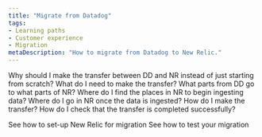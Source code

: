 ```yaml
---
title: "Migrate from Datadog"
tags:
- Learning paths
- Customer experience
- Migration
metaDescription: "How to migrate from Datadog to New Relic."
---
```



Why should I make the transfer between DD and NR instead of just starting from scratch?
What do I need to make the transfer? What parts from DD go to what parts of NR?
Where do I find the places in NR to begin ingesting data? Where do I go in NR once the data is ingested?
How do I make the transfer? How do I check that the transfer is completed successfully?

<SideBySide>
    <Side>
        <DocTiles variant="labs">
            <DocTile
                path="/docs/journey-migration/set-up-new-relic/"
                label={{text: '⬅️ PREVIOUS', color: '#AFE2E3'}}    
            >
                See how to set-up New Relic for migration
            </DocTile>
        </DocTiles>
    </Side>
    <Side>
        <DocTiles variant="labs">
            <DocTile
                path="/docs/journey-migration/test-your-transfer/"
                label={{text: 'NEXT ➡️', color: '#AFE2E3'}}    
            >
                See how to test your migration
            </DocTile>
        </DocTiles>
    </Side>
</SideBySide>
